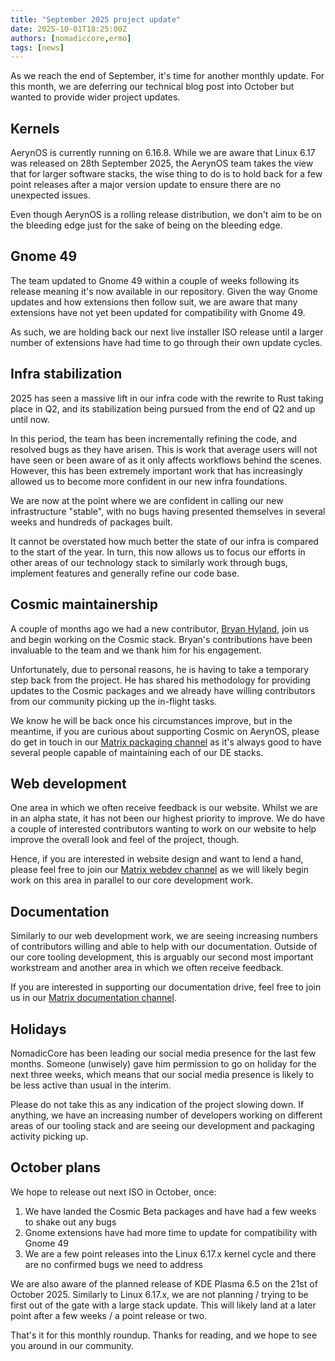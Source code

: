 ```yaml
---
title: "September 2025 project update"
date: 2025-10-01T18:25:00Z
authors: [nomadiccore,ermo]
tags: [news]
---
```



As we reach the end of September, it's time for another monthly update. For this month, we are deferring our technical blog post into October but wanted to provide wider project updates.

## Kernels

AerynOS is currently running on 6.16.8. While we are aware that Linux 6.17 was released on 28th September 2025, the AerynOS team takes the view that for larger software stacks, the wise thing to do is to hold back for a few point releases after a major version update to ensure there are no unexpected issues.

Even though AerynOS is a rolling release distribution, we don't aim to be on the bleeding edge just for the sake of being on the bleeding edge.

## Gnome 49

The team updated to Gnome 49 within a couple of weeks following its release meaning it's now available in our repository. Given the way Gnome updates and how extensions then follow suit, we are aware that many extensions have not yet been updated for compatibility with Gnome 49.

As such, we are holding back our next live installer ISO release until a larger number of extensions have had time to go through their own update cycles.

## Infra stabilization

2025 has seen a massive lift in our infra code with the rewrite to Rust taking place in Q2, and its stabilization being pursued from the end of Q2 and up until now.

In this period, the team has been incrementally refining the code, and resolved bugs as they have arisen. This is work that average users will not have seen or been aware of as it only affects workflows behind the scenes. However, this has been extremely important work that has increasingly allowed us to become more confident in our new infra foundations.

We are now at the point where we are confident in calling our new infrastructure "stable", with no bugs having presented themselves in several weeks and hundreds of packages built. 

It cannot be overstated how much better the state of our infra is compared to the start of the year. In turn, this now allows us to focus our efforts in other areas of our technology stack to similarly work through bugs, implement features and generally refine our code base.

## Cosmic maintainership

A couple of months ago we had a new contributor, [Bryan Hyland](https://github.com/bhh32), join us and begin working on the Cosmic stack. Bryan's contributions have been invaluable to the team and we thank him for his engagement.

Unfortunately, due to personal reasons, he is having to take a temporary step back from the project. He has shared his methodology for providing updates to the Cosmic packages and we already have willing contributors from our community picking up the in-flight tasks.

We know he will be back once his circumstances improve, but in the meantime, if you are curious about supporting Cosmic on AerynOS, please do get in touch in our [Matrix packaging channel](https://matrix.to/#/#AerynOS-Packaging:matrix.org) as it's always good to have several people capable of maintaining each of our DE stacks.

## Web development

One area in which we often receive feedback is our website. Whilst we are in an alpha state, it has not been our highest priority to improve. We do have a couple of interested contributors wanting to work on our website to help improve the overall look and feel of the project, though.

Hence, if you are interested in website design and want to lend a hand, please feel free to join our [Matrix webdev channel](https://matrix.to/#/#AerynOS-web:matrix.org) as we will likely begin work on this area in parallel to our core development work.

## Documentation

Similarly to our web development work, we are seeing increasing numbers of contributors willing and able to help with our documentation. Outside of our core tooling development, this is arguably our second most important workstream and another area in which we often receive feedback.

If you are interested in supporting our documentation drive, feel free to join us in our [Matrix documentation channel](https://matrix.to/#/#aerynos-documentation:matrix.org).

## Holidays

NomadicCore has been leading our social media presence for the last few months. Someone (unwisely) gave him permission to go on holiday for the next three weeks, which means that our social media presence is likely to be less active than usual in the interim.

Please do not take this as any indication of the project slowing down. If anything, we have an increasing number of developers working on different areas of our tooling stack and are seeing our development and packaging activity picking up.

## October plans

We hope to release out next ISO in October, once:

1) We have landed the Cosmic Beta packages and have had a few weeks to shake out any bugs
2) Gnome extensions have had more time to update for compatibility with Gnome 49
3) We are a few point releases into the Linux 6.17.x kernel cycle and there are no confirmed bugs we need to address

We are also aware of the planned release of KDE Plasma 6.5 on the 21st of October 2025. Similarly to Linux 6.17.x, we are not planning / trying to be first out of the gate with a large stack update. This will likely land at a later point after a few weeks / a point release or two.

That's it for this monthly roundup. Thanks for reading, and we hope to see you around in our community.
